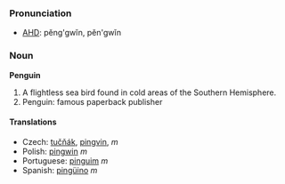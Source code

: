 ===Pronunciation===
*[[w:AHD|AHD]]: pĕng'gwĭn, pĕn'gwĭn

=== Noun ===

'''Penguin'''

# A flightless sea bird found in cold areas of the Southern Hemisphere.
# Penguin: famous paperback publisher

==== Translations ====
*Czech: [[tučňák]], [[pingvin]], ''m''
*Polish: [[pingwin]] ''m''
*Portuguese: [[pinguim]] ''m''
*Spanish: [[pingüino]] ''m''